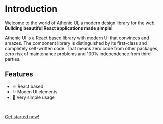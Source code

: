 # Introduction

Welcome to the world of Athenic UI, a modern design library for the web. <br/>
**Building beautiful React applications made simple!**

Athenic UI is a React based library with modern UI that convinces and amazes.
The component library is distinguished by its first-class and completely self-written code.
That means zero code from other packages, zero risk of maintenance problems and 100% independence from third parties.

## Features

- ⚛️ React based
- ✨ Moden UI elements
- 🤡 Very simple usage

<br />

[Get started now!](/getting-started)
